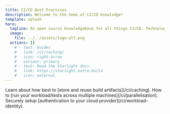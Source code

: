 ```yaml
---
title: CI/CD Best Practises
description: Welcome to the home of CI/CD knowledge!
template: splash
hero:
  tagline: An open source knowledgebase for all things CI/CD. Technology, philosophy, design and infrastructure patterns - we want to host it all. If you're interested in contributing, check out our <a href="https://github.com/TheJokersThief/cicdbestpractises.com"">[GitHub Repo]</a>.
  image:
    file: ../../assets/logo-alt.png
  actions: []
    # - text: Guides
    #   link: /ci/caching/
    #   icon: right-arrow
    #   variant: primary
    # - text: Read the Starlight docs
    #   link: https://starlight.astro.build
    #   icon: external
---
```



<CardGrid stagger>
  <Card title="Caching" icon="add-document">
    Learn about how best to [store and reuse build artifacts](/ci/caching).
    <StartReading link="/ci/caching" />
  </Card>
  <Card title="Parallelisation" icon="setting">
    How to [run your workload/tests across multiple machines](/ci/parallelisation).
    <StartReading link="/ci/parallelisation" />
  </Card>
  <Card title="Workload Identity" icon="open-book">
    Securely setup [authentication to your cloud provider](/ci/workload-identity).
    <StartReading link="/ci/workload-identity" />
  </Card>
</CardGrid>
